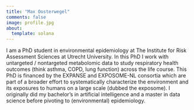 ---
title: "Max Oosterwegel"
comments: false
image: profile.jpg
about:
  template: solana
---

I am a PhD student in environmental epidemiology at The Institute for Risk Assessment Sciences at Utrecht University. In this PhD I work with untargeted / nontargeted metabolomic data to study respiratory health outcomes (think asthma, COPD, lung function) across the life course. This PhD is financed by the EXPANSE and EXPOSOME-NL consortia which are part of a broader effort to systematically characterize the environment and its exposures to humans on a large scale (dubbed the exposome). I originally did my bachelor's in artificial intelligence and a master in data science before pivoting to (environmental) epidemiology. 